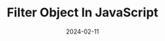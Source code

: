 ---
title: "Filter Object In JavaScript"
description: "In this post you'll will learn how to compare dates in JavaScript."
date: '2024-02-11'
tags: ['date']
---